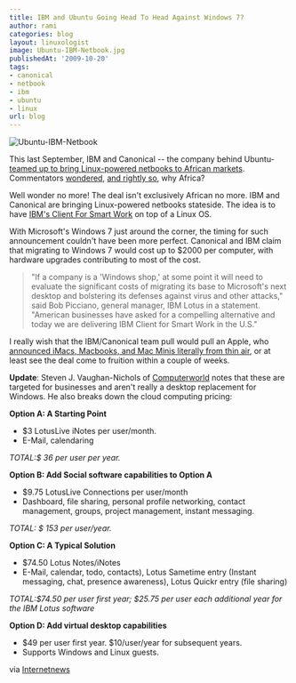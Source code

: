 ```yaml
---
title: IBM and Ubuntu Going Head To Head Against Windows 7?
author: rami
categories: blog
layout: linuxologist
image: Ubuntu-IBM-Netbook.jpg
publishedAt: '2009-10-20'
tags:
- canonical
- netbook
- ibm
- ubuntu
- linux
url: blog
---
```


![Ubuntu-IBM-Netbook](/assets/images/content/blog/Ubuntu-IBM-Netbook.jpg)

This last September, IBM and Canonical -- the company behind Ubuntu- [teamed up to bring Linux-powered netbooks to African markets](http://triangle.bizjournals.com/triangle/stories/2009/09/21/daily32.html). Commentators [wondered](http://blog/.internetnews.com/skerner/2009/09/ibm-markets-linux-netbook-for.html), [and rightly so](http://blog/s.zdnet.com/open-source/?p=4879), why Africa?

Well wonder no more! The deal isn't exclusively African no more. IBM and Canonical are bringing Linux-powered netbooks stateside. The idea is to have [IBM's Client For Smart Work](http://www-01.ibm.com/software/lotus/openclient/) on top of a Linux OS.

With Microsoft's Windows 7 just around the corner, the timing for such announcement couldn't have been more perfect. Canonical and IBM claim that migrating to Windows 7 would cost up to $2000 per computer, with hardware upgrades contributing to most of the cost.

> "If a company is a 'Windows shop,' at some point it will need to evaluate the significant costs of migrating its base to Microsoft's next desktop and bolstering its defenses against virus and other attacks," said Bob Picciano, general manager, IBM Lotus in a statement. "American businesses have asked for a compelling alternative and today we are delivering IBM Client for Smart Work in the U.S."
 

 I really wish that the IBM/Canonical team pull would pull an Apple, who [announced iMacs, Macbooks, and Mac Minis literally from thin air](http://mashable.com/2009/10/20/apple-new-imacs/), or at least see the deal come to fruition within a couple of weeks.

 **Update**: Steven J. Vaughan-Nichols of [Computerworld](http://www.computerworld.com/article/2468005/cloud-computing/ibm---canonical-to-launch-ubuntu-desktop-for-business.html) notes that these are targeted for businesses and aren't really a desktop replacement for Windows. He also breaks down the cloud computing pricing:


 **Option A: A Starting Point**

 * $3 LotusLive iNotes per user/month.
 * E-Mail, calendaring

 *TOTAL:$ 36 per user per year.*

 **Option B: Add Social software capabilities to Option A**

 * $9.75 LotusLive Connections per user/month
 * Dashboard, file sharing, personal profile networking, contact management, groups, project management, instant messaging.

 *TOTAL: $ 153 per user/year.*

 **Option C: A Typical Solution**

 * $74.50 Lotus Notes/iNotes
 * E-Mail, calendar, todo, contacts), Lotus Sametime entry (Instant messaging, chat, presence awareness), Lotus Quickr entry (file sharing)

 *TOTAL:$74.50 per user first year; $25.75 per user each additional year for the IBM Lotus software*

 **Option D: Add virtual desktop capabilities**

 * $49 per user first year. $10/user/year for subsequent years.
 * Supports Windows and Linux guests.

 via [Internetnews](http://internetnews.com/skerner/2009/10/ibm-and-ubuntu-roll-linux-for.html)

